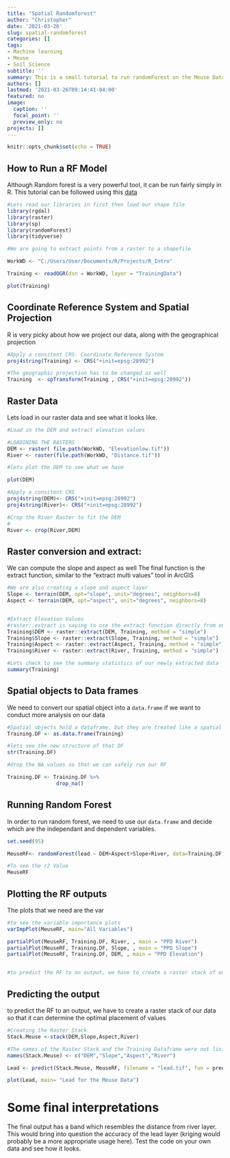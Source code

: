 ```yaml
---
title: "Spatial Randomforest"
author: "Christopher"
date: '2021-03-26'
slug: spatial-randomforest
categories: []
tags:
- Machine learning
- Meuse
- Soil Science
subtitle: ''
summary: This is a small tutorial to run randomForest on the Meuse Dataset
authors: []
lastmod: '2021-03-26T09:14:41-04:00'
featured: no
image:
  caption: ''
  focal_point: ''
  preview_only: no
projects: []
---
```


```r
knitr::opts_chunk$set(echo = TRUE)
```

## How to Run a RF Model

Although Random forest is a very powerful tool, it can be run fairly simply in R.
This tutorial can be followed using this [data](https://drive.google.com/file/d/1G6C2WhYcouP5GAUE27WwQtXlsjMgdf22/view?usp=sharing) 

```r
#Lets read our libraries in first then load our shape file
library(rgdal)
library(raster)
library(sp)
library(randomForest)
library(tidyverse)

#We are going to extract points from a raster to a shapefile

WorkWD <- "C:/Users/User/Documents/R/Projects/R_Intro"

Training <- readOGR(dsn = WorkWD, layer = "TrainingData")

plot(Training)
```

## Coordinate Reference System and Spatial Projection

R is very picky about how we project our data, along with the geographical projection

```r
#Apply a consitent CRS- Coordinate Reference System
proj4string(Training) <- CRS("+init=epsg:28992")

#The geographic projection has to be changed as well
Training  <- spTransform(Training , CRS("+init=epsg:28992"))

```

## Raster Data

Lets load in our raster data and see what it looks like.

```r
#Load in the DEM and extract elevation values

#LOADINING THE RASTERS
DEM <- raster( file.path(WorkWD, "Elevationlow.tif"))
River <- raster(file.path(WorkWD, "Distance.tif"))

#lets plot the DEM to see what we have

plot(DEM)

#Apply a consitent CRS
proj4string(DEM)<- CRS("+init=epsg:28992")
proj4string(River)<- CRS("+init=epsg:28992")

#Crop the River Raster to fit the DEM
#
River <- crop(River,DEM)
```

## Raster conversion and extract:

We can compute the slope and aspect as well The final function is the extract function, similar to the "extract multi values" tool in ArcGIS

```r
#We are also creating a slope and aspect layer
Slope <- terrain(DEM, opt="slope", unit="degrees", neighbors=8)
Aspect <- terrain(DEM, opt="aspect", unit="degrees", neighbors=8)


#Extract Elevation Values
#raster::extract is saying to use the extract function directly from our raster package
Training$DEM <- raster::extract(DEM, Training, method = "simple")
Training$Slope <- raster::extract(Slope, Training, method = "simple")
Training$Aspect <- raster::extract(Aspect, Training, method = "simple")
Training$River <- raster::extract(River, Training, method = "simple")

#Lets check to see the summary statistics of our newly extracted data
summary(Training)

```

## Spatial objects to Data frames

We need to convert our spatial object into a `data.frame` if we want to conduct more analysis on our data

```r
#Spatial objects hold a dataframe, but they are treated like a spatial object, we need to convert the object to a dataframe in order to do additional analysis
Training.DF <- as.data.frame(Training)

#lets see the new structure of that DF
str(Training.DF)

#drop the NA values so that we can safely run our RF

Training.DF <- Training.DF %>%  
                drop_na()

```

## Running Random Forest

In order to run random forest, we need to use our `data.frame` and decide which are the independant and dependent variables.

```r
set.seed(95)

MeuseRF<- randomForest(lead ~ DEM+Aspect+Slope+River, data=Training.DF, importance=TRUE, proximity=FALSE, varImpPlot = TRUE, varUsed = TRUE, TYPE=regression, ntree=1000)

#To see the r2 Value
MeuseRF

```

## Plotting the RF outputs

The plots that we need are the var

```r

#to see the variable importance plots
varImpPlot(MeuseRF, main="All Variables")

partialPlot(MeuseRF, Training.DF, River, , main = "PPD River")
partialPlot(MeuseRF, Training.DF, Slope, , main = "PPD Slope")
partialPlot(MeuseRF, Training.DF, DEM, , main = "PPD Elevation")


#to predict the RF to an output, we have to create a raster stack of our data so that it cant determine the optimal placement of values

```

## Predicting the output

to predict the RF to an output, we have to create a raster stack of our data so that it can determine the optimal placement of values

```r

#Creating the Raster Stack
Stack.Meuse <-stack(DEM,Slope,Aspect,River)

#The names of the Raster Stack and the Training Dataframe were not lining up
names(Stack.Meuse) <- c("DEM","Slope","Aspect","River")

Lead <- predict(Stack.Meuse, MeuseRF, filename = "lead.tif", fun = predict, se.fit=TRUE, overwrite=TRUE)

plot(Lead, main= "Lead for the Meuse Data")


```
# Some final interpretations 
The final output has a band which resembles the distance from river layer. This would bring into question the accuracy of the lead layer (kriging would probably be a more appropriate usage here). Test the code on your own data and see how it looks.